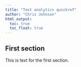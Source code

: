 ```yaml
---
title: "Text analytics quickref"
author: "Chris Johnson"
html_output:
  toc: true
  toc_float: true
---
```


## First section

This is text for the first section.
